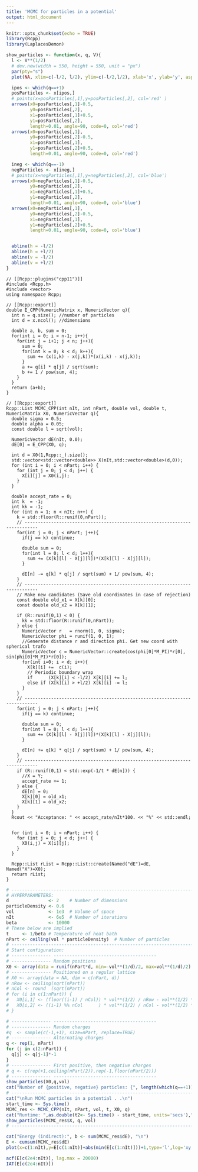 ```yaml
---
title: 'MCMC for particles in a potential'
output: html_document
---
```


```r
knitr::opts_chunk$set(echo = TRUE)
library(Rcpp)
library(LaplacesDemon)
```

```r
show_particles <- function(x, q, V){
  l <- V**(1/2)
  # dev.new(width = 550, height = 550, unit = "px")
  par(pty="s")
  plot(NA, xlim=c(-l/2, l/2), ylim=c(-l/2,l/2), xlab='x', ylab='y', asp=1)

  ipos <- which(q==+1)
  posParticles <- x[ipos,]
  # points(x=posParticles[,1],y=posParticles[,2], col='red' )
  arrows(x0=posParticles[,1]-0.5,
         y0=posParticles[,2],
         x1=posParticles[,1]+0.5,
         y1=posParticles[,2],
         length=0.01, angle=90, code=0, col='red')
  arrows(x0=posParticles[,1],
         y0=posParticles[,2]-0.5,
         x1=posParticles[,1],
         y1=posParticles[,2]+0.5,
         length=0.01, angle=90, code=0, col='red')

  ineg <- which(q==-1)
  negParticles <- x[ineg,]
  # points(x=negParticles[,1],y=negParticles[,2], col='blue')
  arrows(x0=negParticles[,1]-0.5,
         y0=negParticles[,2],
         x1=negParticles[,1]+0.5,
         y1=negParticles[,2],
         length=0.01, angle=90, code=0, col='blue')
  arrows(x0=negParticles[,1],
         y0=negParticles[,2]-0.5,
         x1=negParticles[,1],
         y1=negParticles[,2]+0.5,
         length=0.01, angle=90, code=0, col='blue')


  abline(h = -l/2)
  abline(h = +l/2)
  abline(v = -l/2)
  abline(v = +l/2)
}
```

```Rcpp
// [[Rcpp::plugins("cpp11")]]
#include <Rcpp.h>
#include <vector>
using namespace Rcpp;

// [[Rcpp::export]]
double E_CPP(NumericMatrix x, NumericVector q){
  int n = q.size(); //number of particles
  int d = x.ncol(); //dimensions
  
  double a, b, sum = 0;
  for(int i = 0; i < n-1; i++){
    for(int j = i+1; j < n; j++){
      sum = 0;
      for(int k = 0; k < d; k++){
        sum += (x(i,k) - x(j,k))*(x(i,k) - x(j,k));
      }
      a += q[i] * q[j] / sqrt(sum);
      b += 1 / pow(sum, 4); 
    }
  }
  return (a+b);
}

// [[Rcpp::export]]
Rcpp::List MCMC_CPP(int nIt, int nPart, double vol, double t, NumericMatrix X0, NumericVector q){
  double sigma = 0.5;
  double alpha = 0.05;
  const double l = sqrt(vol);
  
  NumericVector dE(nIt, 0.0);
  dE[0] = E_CPP(X0, q);
  
  int d = X0(1,Rcpp::_).size();
  std::vector<std::vector<double>> X(nIt,std::vector<double>(d,0));
  for (int i = 0; i < nPart; i++) {
    for (int j = 0; j < d; j++) {
      X[i][j] = X0(i,j);
    }
  }
  
  double accept_rate = 0;
  int k  = -1;
  int kk = -1;
  for (int n = 1; n < nIt; n++) {
    k = std::floor(R::runif(0,nPart));
    // ---------------------------------------------------------------------------
    for(int j = 0; j < nPart; j++){
      if(j == k) continue;
      
      double sum = 0;
      for(int l = 0; l < d; l++){
        sum += (X[k][l] - X[j][l])*(X[k][l] - X[j][l]);
      }
      
      dE[n] -= q[k] * q[j] / sqrt(sum) + 1/ pow(sum, 4);
    }
    // ---------------------------------------------------------------------------
    // Make new candidates (Save old coordinates in case of rejection)
    const double old_x1 = X[k][0];
    const double old_x2 = X[k][1];
    
    if (R::runif(0,1) < 0) {
      kk = std::floor(R::runif(0,nPart));
    } else {
      NumericVector r   = rnorm(1, 0, sigma);
      NumericVector phi = runif(1, 0, 1);
      //Generate distance r and direction phi. Get new coord with spherical trafo
      NumericVector c = NumericVector::create(cos(phi[0]*M_PI)*r[0], sin(phi[0]*M_PI)*r[0]);
      for(int i=0; i < d; i++){
        X[k][i] +=  c(i); 
        // Periodic boundary wrap
        if      (X[k][i] < -l/2) X[k][i] += l;
        else if (X[k][i] > +l/2) X[k][i] -= l;  
      }
    }
    // ---------------------------------------------------------------------------
    for(int j = 0; j < nPart; j++){
      if(j == k) continue;
      
      double sum = 0;
      for(int l = 0; l < d; l++){
        sum += (X[k][l] - X[j][l])*(X[k][l] - X[j][l]);
      }
      
      dE[n] += q[k] * q[j] / sqrt(sum) + 1/ pow(sum, 4);
    }
    // ---------------------------------------------------------------------------
    if (R::runif(0,1) < std::exp(-1/t * dE[n])) {
      //X = Y;
      accept_rate += 1;
    } else {
      dE[n] = 0;
      X[k][0] = old_x1;
      X[k][1] = old_x2;
    }
  }
  Rcout << "Acceptance: " << accept_rate/nIt*100. << "%" << std::endl;
  
  
  for (int i = 0; i < nPart; i++) {
    for (int j = 0; j < d; j++) {
      X0(i,j) = X[i][j];
    }
  }
  
  Rcpp::List rList = Rcpp::List::create(Named("dE")=dE, Named("X")=X0);
  return rList;
}
```

```r
# --------------------------------------------------------------------------------
# HYPERPARAMETERS:
d               <- 2    # Number of dimensions
particleDensity <- 0.6
vol             <- 1e3  # Volume of space
nIt             <- 6e5  # Number of iterations
beta            <- 10000
# These below are implied
t     <- 1/beta # Temperature of heat bath
nPart <- ceiling(vol * particleDensity)  # Number of particles
# --------------------------------------------------------------------------------
# Start configuration:
# --------------- ---------------------------------------
# --------------- Random positions
X0 <- array(data = runif(nPart*d, min=-vol**(1/d)/2, max=vol**(1/d)/2), dim = c(nPart, d))
# --------------- Positioned on a regular lattice
# X0 <- array(data = NA, dim = c(nPart, d))
# nRow <- ceiling(sqrt(nPart))
# nCol <- round  (sqrt(nPart))
# for (i in c(1:nPart)) {
#   X0[i,1] <- (floor((i-1) / nCol)) * vol**(1/2) / nRow - vol**(1/2) * (1/2 - 1/2/nCol)
#   X0[i,2] <- ((i-1) %% nCol      ) * vol**(1/2) / nCol - vol**(1/2) * (1/2 - 1/2/nCol)
# }

# --------------- ---------------------------------------
# --------------- Random charges
#q  <- sample(c(-1,+1), size=nPart, replace=TRUE)
# --------------- Alternating charges
q <- rep(1, nPart)
for (j in c(2:nPart)) {
  q[j] <- q[j-1]*-1
}
# --------------- First positive, then negative charges
# q <- c(rep(+1,ceiling(nPart/2)),rep(-1,floor(nPart/2)))
# --------------- ---------------------------------------
show_particles(X0,q,vol)
cat("Number of {positive, negative} particles: {", length(which(q==+1)), ",", length(which(q==-1)),"}\n")
# --------------------------------------------------------------------------------
cat("\nRun MCMC particles in a potential . .\n")
start_time <- Sys.time()
MCMC_res <- MCMC_CPP(nIt, nPart, vol, t, X0, q)
cat("Runtime: ",as.double(t2<- Sys.time() - start_time, units='secs'),"\n")
show_particles(MCMC_res$X, q, vol)
# --------------------------------------------------------------------------------
```

```r
cat("Energy (indirect):", b <- sum(MCMC_res$dE), "\n")
E <- cumsum(MCMC_res$dE)
plot(x=c(1:nIt),y=E[c(1:nIt)]+abs(min(E[c(1:nIt)]))+1,type='l',log='xy')

acf(E[c(2e4:nIt)], lag.max = 20000)
IAT(E[c(2e4:nIt)])
```




















